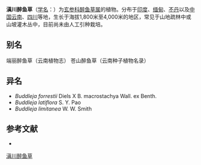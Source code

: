 {{Speciesbox
| name = 滇川醉鱼草
| status = 
| status_system = 
| image =
| genus = Buddleja
| species = forrestii
| authority = Diels
}}

'''滇川醉鱼草'''（[[学名|学名]]：{{lang|la|''Buddleja forrestii''}}）为[[玄参科|玄参科]][[醉鱼草属|醉鱼草属]]的植物。分布于[[印度|印度]]、[[缅甸|缅甸]]、[[不丹|不丹]]以及[[中国|中国]][[云南|云南]]、[[四川|四川]]等地，生长于海拔1,800米至4,000米的地区，常见于山地疏林中或山坡灌木丛中，目前尚未由人工引种栽培。

== 别名 ==
端丽醉鱼草（云南植物志） 苍山醉鱼草（云南种子植物名录）

== 异名 ==
* ''Buddleja forrestii'' Diels X B. macrostachya Wall. ex Benth.
* ''Buddleja latiflora'' S. Y. Pao
* ''Buddleja limitanea'' W. W. Smith

== 参考文献 ==
<div class="references-small">
* {{cite web| url =http://www.bioinfo.cn/db05/KmzwSpecies.php?action=view&id=2671| title =滇川醉鱼草| work =《中国高等植物数据库全库》| publisher =中国科学院微生物研究所| author =昆明植物研究所| accessdate =2009-02-23| deadurl =yes| archiveurl =https://web.archive.org/web/20160305043441/http://www.bioinfo.cn/db05/KmzwSpecies.php?action=view&id=2671| archivedate =2016-03-05}}
</div>
{{Taxonbar|from=Q1280838}}

[[Category:醉鱼草属|滇川醉鱼草]]


{{植物小作品}}